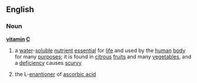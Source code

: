 ==English==
===Noun===
{{wikipedia}}
'''[[vitamin]] [[C]]'''
#a [[water]]-[[soluble]] [[nutrient]] [[essential]] for [[life]] and used by the [[human]] [[body]] for many [[purpose]]s; it is found in [[citrous]] [[fruit]]s and many [[vegetable]]s, and a [[deficiency]] causes [[scurvy]]
#{{chemistry}} the L-[[enantioner]] of [[ascorbic acid]]